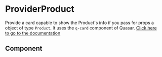 
# ProviderProduct

Provide a card capable to show the Product's info if you pass for props a object of type `Product`.
It uses the `q-card` component of Quasar. [Click here to go to the documentation](https://quasar.dev/vue-components/card)

## Component

<Story id="pages-provider-components-providerproduct--default" />

<ArgsTable Story="pages-provider-components-providerproduct--default" />
